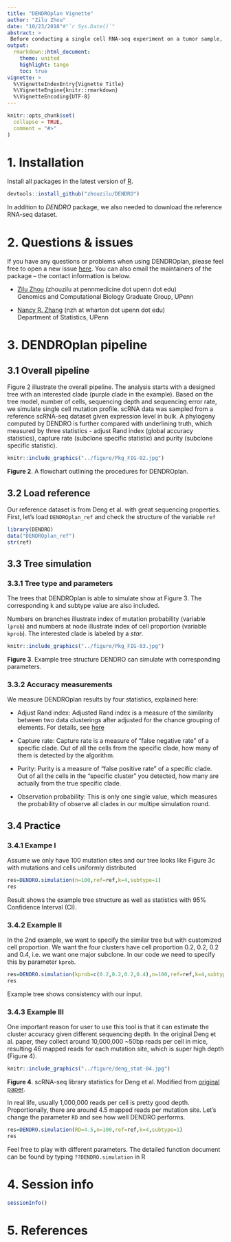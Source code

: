 ```yaml
---
title: "DENDROplan Vignette"
author: "Zilu Zhou"
date: "10/23/2018"#"`r Sys.Date()`"
abstract: >
 Before conducting a single cell RNA-seq experiment on a tumor sample, it is important to project how subclone detection power depends on the number of cells sequenced and the coverage per cell. To facilitate experiment design, we developed a tool, **DENDROplan** (Figure 2), that  predicts the expected clustering accuracy by DENDRO given sequencing parameters.  Given a tree structure and a target accuracy, **DENDROplan** computes the necessary read depth and number of cells needed based on the spike-in procedure described above. For more detail, please check our [biorixv preprint](www.rstudio.com)
output:
  rmarkdown::html_document:
    theme: united
    highlight: tango
    toc: true
vignette: >
  %\VignetteIndexEntry{Vignette Title}
  %\VignetteEngine{knitr::rmarkdown}
  %\VignetteEncoding{UTF-8}
---
```


```r
knitr::opts_chunk$set(
  collapse = TRUE,
  comment = "#>"
)
```

# 1. Installation
Install all packages in the latest version of [R](https://www.r-project.org/).
```r
devtools::install_github("zhouzilu/DENDRO")
```

In addition to *DENDRO* package, we also needed to download the reference RNA-seq dataset.

# 2. Questions & issues
If you have any questions or problems when using DENDROplan, please feel free to open a new issue [here](https://github.com/zhouzilu/DENDRO/issues). You can also email the maintainers of the package -- the contact information is below.

* [Zilu Zhou](https://statistics.wharton.upenn.edu/profile/zhouzilu/) (zhouzilu at pennmedicine dot upenn dot edu)
  <br>
  Genomics and Computational Biology Graduate Group, UPenn

* [Nancy R. Zhang](https://statistics.wharton.upenn.edu/profile/nzh/) (nzh at wharton dot upenn dot edu)
  <br>
  Department of Statistics, UPenn

# 3. DENDROplan pipeline
## 3.1 Overall pipeline

Figure 2 illustrate the overall pipeline. The analysis starts with a designed tree with an interested clade (purple clade in the example). Based on the tree model, number of cells, sequencing depth and sequencing error rate, we simulate single cell mutation profile. scRNA data was sampled from a reference scRNA-seq dataset given expression level in bulk. A phylogeny computed by DENDRO is further compared with underlining truth, which measured by three statistics - adjust Rand index (global accuracy statistics), capture rate (subclone specific statistic) and purity (subclone specific statistic). 
```r
knitr::include_graphics("../figure/Pkg_FIG-02.jpg")
```
  **Figure 2**. A flowchart outlining the procedures for DENDROplan. 

## 3.2 Load reference
Our reference dataset is from Deng et al. with great sequencing properties. First, let's load `DENDROplan_ref` and check the structure of the variable `ref`

```r
library(DENDRO)
data("DENDROplan_ref")
str(ref)
```

## 3.3  Tree simulation
### 3.3.1 Tree type and parameters

The trees that DENDROplan is able to simulate show at Figure 3. The corresponding k and subtype value are also included. 

Numbers on branches illustrate index of mutation probability (variable `lprob`) and numbers at node illustrate index of cell proportion (variable `kprob`). The interested clade is labeled by a *star*.

```r
knitr::include_graphics("../figure/Pkg_FIG-03.jpg")
```

  **Figure 3**. Example tree structure DENDRO can simulate with corresponding parameters.

### 3.3.2 Accuracy measurements

We measure DENDROplan results by four statistics, explained here:

* Adjust Rand index: Adjusted Rand index is a measure of the similarity between two data clusterings after adjusted for the chance grouping of elements. For details, see [here](https://en.wikipedia.org/wiki/Rand_index)

* Capture rate: Capture rate is a measure of “false negative rate” of a specific clade. Out of all the cells from the specific clade, how many of them is detected by the algorithm.

* Purity: Purity is a measure of “false positive rate” of a specific clade. Out of all the cells in the “specific cluster” you detected, how many are actually from the true specific clade.

* Observation probability: This is only one single value, which measures the probability of observe all clades in our multipe simulation round.

## 3.4 Practice
### 3.4.1 Exampe I

Assume we only have 100 mutation sites and our tree looks like Figure 3c with mutations and cells uniformly distributed

```r
res=DENDRO.simulation(n=100,ref=ref,k=4,subtype=1)
res
```

Result shows the example tree structure as well as statistics with 95% Confidence Interval (CI).

### 3.4.2 Example II

In the 2nd example, we want to specify the similar tree but with customized cell proportion. We want the four clusters have cell proportion 0.2, 0.2, 0.2 and 0.4, i.e. we want one major subclone. In our code we need to specify this by parameter `kprob`.

```r
res=DENDRO.simulation(kprob=c(0.2,0.2,0.2,0.4),n=100,ref=ref,k=4,subtype=1)
res
```

Example tree shows consistency with our input.

### 3.4.3 Example III

One important reason for user to use this tool is that it can estimate the cluster accuracy given different sequencing depth. In the original Deng et al. paper, they collect around 10,000,000 ~50bp reads per cell in mice, resulting 46 mapped reads for each mutation site, which is super high depth (Figure 4). 

```r
knitr::include_graphics("../figure/deng_stat-04.jpg")
```

  **Figure 4**. scRNA-seq library statistics for Deng et al. Modified from [original paper](http://science.sciencemag.org/content/sci/suppl/2014/01/09/343.6167.193.DC1/Deng-SM.pdf).

In real life, usually 1,000,000 reads per cell is pretty good depth. Proportionally, there are around 4.5 mapped reads per mutation site. Let's change the parameter `RD` and see how well DENDRO performs.

```r
res=DENDRO.simulation(RD=4.5,n=100,ref=ref,k=4,subtype=1)
res
```

Feel free to play with different parameters. The detailed function document can be found by typing `??DENDRO.simulation` in R

# 4. Session info

```r
sessionInfo()
```

# 5. References

